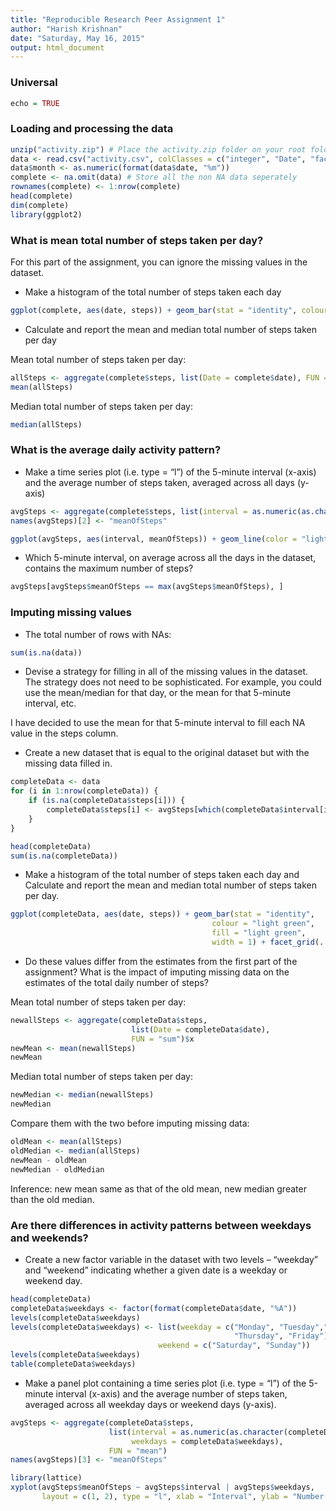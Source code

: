```yaml
---
title: "Reproducible Research Peer Assignment 1"
author: "Harish Krishnan"
date: "Saturday, May 16, 2015"
output: html_document
---
```


### Universal
```r
echo = TRUE

```

### Loading and processing the data
```r
unzip("activity.zip") # Place the activity.zip folder on your root folder. In my case, documents folder.
data <- read.csv("activity.csv", colClasses = c("integer", "Date", "factor"))
data$month <- as.numeric(format(data$date, "%m"))
complete <- na.omit(data) # Store all the non NA data seperately
rownames(complete) <- 1:nrow(complete)
head(complete)
dim(complete)
library(ggplot2)
```


### What is mean total number of steps taken per day?
For this part of the assignment, you can ignore the missing values in the dataset.

* Make a histogram of the total number of steps taken each day
```r
ggplot(complete, aes(date, steps)) + geom_bar(stat = "identity", colour = "light green", fill = "light green", width = 1) + facet_grid(. ~ month, scales = "free") + labs(title = "Histogram of Total number of steps Taken Each Day", x = "Date", y = "Total number of steps") + theme_bw()
```

* Calculate and report the mean and median total number of steps taken per day

Mean total number of steps taken per day:
```r
allSteps <- aggregate(complete$steps, list(Date = complete$date), FUN = "sum")$x
mean(allSteps)
```
Median total number of steps taken per day:
```r
median(allSteps)
```

### What is the average daily activity pattern?
* Make a time series plot (i.e. type = "l") of the 5-minute interval (x-axis) and the average number of steps taken, averaged across all days (y-axis)

```r
avgSteps <- aggregate(complete$steps, list(interval = as.numeric(as.character(complete$interval))), FUN = "mean")
names(avgSteps)[2] <- "meanOfSteps"

ggplot(avgSteps, aes(interval, meanOfSteps)) + geom_line(color = "light green", size = 1) + labs(title = "Time Series Plot of the 5-minute Interval", x = "5-minute intervals", y = "Average number of steps Taken") + theme_classic()
```

* Which 5-minute interval, on average across all the days in the dataset, contains the maximum number of steps?
```r
avgSteps[avgSteps$meanOfSteps == max(avgSteps$meanOfSteps), ]
```

### Imputing missing values
* The total number of rows with NAs:

```r
sum(is.na(data))
```

* Devise a strategy for filling in all of the missing values in the dataset. The strategy does not need to be sophisticated. For example, you could use the mean/median for that day, or the mean for that 5-minute interval, etc.

I have decided to use the mean for that 5-minute interval to fill each NA value in the steps column.

* Create a new dataset that is equal to the original dataset but with the missing data filled in.

```r
completeData <- data 
for (i in 1:nrow(completeData)) {
    if (is.na(completeData$steps[i])) {
        completeData$steps[i] <- avgSteps[which(completeData$interval[i] == avgSteps$interval), ]$meanOfSteps
    }
}

head(completeData)
sum(is.na(completeData))
```

* Make a histogram of the total number of steps taken each day and Calculate and report the mean and median total number of steps taken per day. 

```r
ggplot(completeData, aes(date, steps)) + geom_bar(stat = "identity",
                                             colour = "light green",
                                             fill = "light green",
                                             width = 1) + facet_grid(. ~ month, scales = "free") + labs(title = "Histogram of Total number of steps Taken Each Day (complete)", x = "Date", y = "Total number of steps")+theme_bw()
```

* Do these values differ from the estimates from the first part of the assignment? What is the impact of imputing missing data on the estimates of the total daily number of steps?

Mean total number of steps taken per day:
```r
newallSteps <- aggregate(completeData$steps, 
                           list(Date = completeData$date), 
                           FUN = "sum")$x
newMean <- mean(newallSteps)
newMean
```
Median total number of steps taken per day:
```r
newMedian <- median(newallSteps)
newMedian
```
Compare them with the two before imputing missing data:
```r
oldMean <- mean(allSteps)
oldMedian <- median(allSteps)
newMean - oldMean
newMedian - oldMedian
```
Inference: new mean same as that of the old mean, new median greater than the old median. 

### Are there differences in activity patterns between weekdays and weekends?

* Create a new factor variable in the dataset with two levels -- "weekday" and "weekend" indicating whether a given date is a weekday or weekend day.

```r
head(completeData)
completeData$weekdays <- factor(format(completeData$date, "%A"))
levels(completeData$weekdays)
levels(completeData$weekdays) <- list(weekday = c("Monday", "Tuesday","Wednesday", 
                                                  "Thursday", "Friday"),
                                 weekend = c("Saturday", "Sunday"))
levels(completeData$weekdays)
table(completeData$weekdays)
```

* Make a panel plot containing a time series plot (i.e. type = "l") of the 5-minute interval (x-axis) and the average number of steps taken, averaged across all weekday days or weekend days (y-axis).

```r
avgSteps <- aggregate(completeData$steps, 
                      list(interval = as.numeric(as.character(completeData$interval)), 
                           weekdays = completeData$weekdays),
                      FUN = "mean")
names(avgSteps)[3] <- "meanOfSteps"

library(lattice)
xyplot(avgSteps$meanOfSteps ~ avgSteps$interval | avgSteps$weekdays, 
       layout = c(1, 2), type = "l", xlab = "Interval", ylab = "Number of steps")

```
